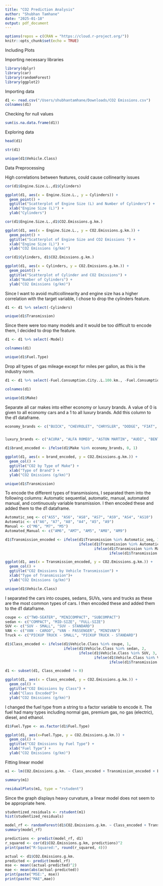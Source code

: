 ```yaml
---
title: "CO2 Prediction Analysis"
author: "Shubhan Tamhane"
date: "2025-01-18"
output: pdf_document
---
```


```r
options(repos = c(CRAN = "https://cloud.r-project.org/"))
knitr::opts_chunk$set(echo = TRUE)
```
Including Plots

Importing necessary libraries 
```r
library(dplyr)
library(car)
library(randomForest)
library(ggplot2)
```

Importing data 
```r
d1 <- read.csv("/Users/shubhantamhane/Downloads/CO2 Emissions.csv")
colnames(d1)
```
Checking for null values 
```r
sum(is.na.data.frame(d1))
```

Exploring data

```r
head(d1)
```


```r
str(d1)
```

```r
unique(d1$Vehicle.Class)
```
Data Preprocessing 

High correlations between features, could cause collinearity issues 
```r
cor(d1$Engine.Size.L.,d1$Cylinders)
```

```r
ggplot(d1, aes(x = Engine.Size.L., y = Cylinders)) +
  geom_point() +
  ggtitle("Scatterplot of Engine Size (L) and Number of Cylinders") +
  xlab("Engine Size (L)") +
  ylab("Cylinders")
```

```r
cor(d1$Engine.Size.L.,d1$CO2.Emissions.g.km.)
```

```r
ggplot(d1, aes(x = Engine.Size.L., y = CO2.Emissions.g.km.)) +
  geom_point() +
  ggtitle("Scatterplot of Engine Size and CO2 Emissions ") +
  xlab("Engine Size (L)") +
  ylab("CO2 Emissions (g/km)")
```

```r
cor(d1$Cylinders, d1$CO2.Emissions.g.km.)
```

```r
ggplot(d1, aes(x = Cylinders, y = CO2.Emissions.g.km.)) +
  geom_point() +
  ggtitle("Scatterplot of Cylinder and CO2 Emissions") +
  xlab("Number of Cylinders") +
  ylab("CO2 Emissions (g/km)")
```

Since I want to avoid multicollinearity and engine size has a higher correlation with the target variable, I chose to drop the cylinders feature. 

```r
d1 <- d1 %>% select(-Cylinders)
```


```r
unique(d1$Transmission)
```

Since there were too many models and it would be too difficult to encode them, I decided to drop the feature. 
```r
d1 <- d1 %>% select(-Model)
```

```r
colnames(d1)
```

```r
unique(d1$Fuel.Type)
```

Drop all types of gas mileage except for miles per gallon, as this is the industry norm. 
```r
d1 <- d1 %>% select(-Fuel.Consumption.City..L.100.km., -Fuel.Consumption.Hwy..L.100.km., -Fuel.Consumption.Comb..L.100.km.)
```

```r
colnames(d1)
```


```r
unique(d1$Make)
```

Separate all car makes into either economy or luxury brands. A value of 0 is given to all economy cars and a 1 to all luxury brands. Add this column to the d1 dataframe. 
```r
economy_brands <- c("BUICK", "CHEVROLET", "CHRYSLER", "DODGE", "FIAT", "FORD", "GMC", "HONDA", "HYUNDAI", "JEEP", "KIA", "MAZDA", "MINI", "MITSUBISHI", "NISSAN", "SCION", "SMART", "SUBARU", "TOYOTA", "VOLKSWAGEN", "RAM")


luxury_brands <- c("ACURA", "ALFA ROMEO", "ASTON MARTIN", "AUDI", "BENTLEY", "BMW", "CADILLAC", "CADILLAC", "JAGUAR", "LAMBORGHINI", "LAND ROVER", "LEXUS", "LINCOLN", "MASERATI", "MERCEDES-BENZ", "PORSCHE", "ROLLS-ROYCE", "SRT", "VOLVO", "GENESIS", "BUGATTI")

d1$brand_encoded <- ifelse(d1$Make %in% economy_brands, 0, 1)

```

```r
ggplot(d1, aes(x = brand_encoded, y = CO2.Emissions.g.km.)) + 
  geom_col() + 
  ggtitle("CO2 by Type of Make") +
  xlab("Type of Brand") +
  ylab("CO2 Emissions (g/km)")
```
```r
unique(d1$Transmission)
```

To encode the different types of transmissions, I separated them into the following columns: Automatic sequential, automatic, manual, automated manual, and continuously variable transmission. I then encoded these and added them to the d1 dataframe. 

```r
Automatic_seq <- c("AS5", "AS6", "AS8", "AS7", "AS9", "AS4", "AS10")
Automatic <- c("A6", "A7", "A8", "A4", "A5", "A9")
Manual <- c("M6", "M7", "M5")
Automated_Manual <- c("AM6", "AM7", "AM5", "AM8", "AM9")

d1$Transmission_encoded <- ifelse(d1$Transmission %in% Automatic_seq, 1, 
                                  ifelse(d1$Transmission %in% Automatic, 2, 
                                         ifelse(d1$Transmission %in% Manual, 3,
                                                ifelse(d1$Transmission %in% Automated_Manual, 4, 0))))
```


```r
ggplot(d1, aes(x = Transmission_encoded, y = CO2.Emissions.g.km.)) + 
  geom_col() +
  ggtitle("CO2 Emissions by Vehicle Transmission") +
  xlab("Type of Transmission")+
  ylab("CO2 Emissions (g/km)")
```

```r
unique(d1$Vehicle.Class)
```

I separated the cars into coupes, sedans, SUVs, vans and trucks as these are the most common types of cars. I then encoded these and added them to the d1 dataframe. 

```r
coupe <- c("TWO-SEATER", "MINICOMPACT", "SUBCOMPACT")
sedan <- c("COMPACT", "MID-SIZE", "FULL-SIZE")
SUV <- c("SUV - SMALL", "SUV - STANDARD")
VAN <- c("VAN - CARGO", "VAN - PASSENGER", "MINIVAN")
Truck <- c("PICKUP TRUCK - SMALL", "PICKUP TRUCK - STANDARD")

d1$Class_encoded <- ifelse(d1$Vehicle.Class %in% coupe, 1, 
                           ifelse(d1$Vehicle.Class %in% sedan, 2, 
                                  ifelse(d1$Vehicle.Class %in% SUV, 3,
                                         ifelse(d1$Vehicle.Class %in% VAN, 4,  
                                                ifelse(d1$Transmission %in% Truck,5, 0)))))

d1 <- subset(d1, Class_encoded != 0)
```

```r
ggplot(d1, aes(x = Class_encoded, y = CO2.Emissions.g.km.)) + 
  geom_col() + 
  ggtitle("CO2 Emissions by Class") +
  xlab("Class Encoded")+
  ylab("CO2 Emissions (g/km)")
```

I changed the fuel type from a string to a factor variable to encode it. The fuel had many types including normal gas, premium gas, no gas (electric), diesel, and ethanol. 
```r
d1$Fuel.Type <- as.factor(d1$Fuel.Type)
```

```r
ggplot(d1, aes(x=Fuel.Type, y = CO2.Emissions.g.km.)) + 
  geom_col() + 
  ggtitle("CO2 Emissions by Fuel Type") +
  xlab("Fuel Type") +
  ylab("CO2 Emissions (g/km)")
```

Fitting linear model
```r
m1 <- lm(CO2.Emissions.g.km. ~ Class_encoded + Transmission_encoded + brand_encoded + Fuel.Consumption.Comb..mpg. +  Fuel.Type, data = d1)
```

```r
summary(m1)
```

```r
residualPlots(m1, type = "rstudent")
```
Since the graph displays heavy curvature, a linear model does not seem to be appropriate here. 

```r
studentized_residuals <- rstudent(m1)
hist(studentized_residuals)
```

```r
model_rf <- randomForest(d1$CO2.Emissions.g.km. ~ Class_encoded + Transmission_encoded + brand_encoded + Fuel.Consumption.Comb..mpg. +  Fuel.Type, data = d1, ntree = 500)
summary(model_rf)
```


```r
predictions <- predict(model_rf, d1)
r_squared <- cor(d1$CO2.Emissions.g.km, predictions)^2
print(paste("R-Squared:", round(r_squared, 4)))
```

```r
actual <- d1$CO2.Emissions.g.km.
predicted <- predict(model_rf)
mse <- mean((actual-predicted)^2)
mae <- mean(abs(actual-predicted))
print(paste("MSE:", mse))
print(paste("MAE",mae))
```















